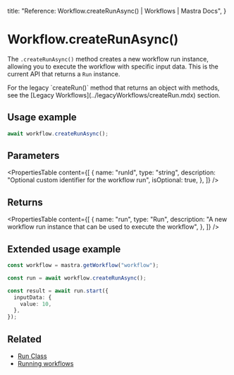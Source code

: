   title: "Reference: Workflow.createRunAsync() | Workflows | Mastra Docs",
}


# Workflow.createRunAsync()

The `.createRunAsync()` method creates a new workflow run instance, allowing you to execute the workflow with specific input data. This is the current API that returns a `Run` instance.

<Callout>
For the legacy `createRun()` method that returns an object with methods, see the [Legacy Workflows](../legacyWorkflows/createRun.mdx) section.
</Callout>

## Usage example

```typescript copy
await workflow.createRunAsync();
```

## Parameters

<PropertiesTable
  content={[
    {
      name: "runId",
      type: "string",
      description: "Optional custom identifier for the workflow run",
      isOptional: true,
    },
  ]}
/>

## Returns

<PropertiesTable
  content={[
    {
      name: "run",
      type: "Run",
      description:
        "A new workflow run instance that can be used to execute the workflow",
    },
  ]}
/>

## Extended usage example

```typescript showLineNumbers copy
const workflow = mastra.getWorkflow("workflow");

const run = await workflow.createRunAsync();

const result = await run.start({
  inputData: {
    value: 10,
  },
});
```

## Related

- [Run Class](./run.mdx)
- [Running workflows](../../examples/workflows/running-workflows.mdx)